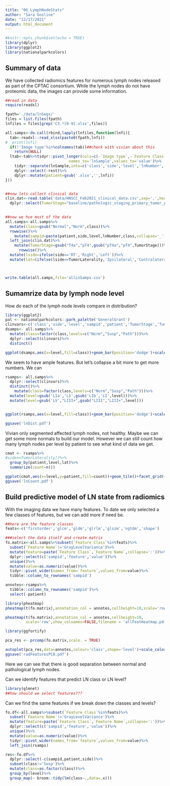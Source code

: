 ```yaml
---
title: "06_LymphNodeStats"
author: "Sara Gosline"
date: "12/17/2021"
output: html_document
---
```


```r
#knitr::opts_chunk$set(echo = TRUE)
library(dplyr)
library(ggplot2)
library(nationalparkcolors)
```

## Summary of data

We have collected radiomics features for numerous lymph nodes released as part of the CPTAC consortium. While the lymph nodes do not have proteomic data, the images can provide some information.

```r

##read in data
require(readxl)

fpath='./data/lnSegs/'
files = list.files(fpath)
lnfiles = files[grep('C3.*[0-9].xlsx',files)]

all.samps<-do.call(rbind,lapply(lnfiles,function(lnfi){
  tab<-readxl::read_xlsx(paste0(fpath,lnfi))
#  print(lnfi)
  if(!'Image type'%in%colnames(tab))##check with vivian about this
    return(NULL)
  ltab<-tab%>%tidyr::pivot_longer(cols=c(-`Image type`,-`Feature Class`,-`Feature Name`),
                            names_to='lnSample',values_to='value')%>%
    tidyr::separate(lnSample,into=c('class','side','level','lnNumber','rest'),sep='_')%>%
    dplyr::select(-rest)%>%
    dplyr::mutate(patient=gsub('.xlsx','',lnfi))
}))


##now lets collect clinical data
clin.dat<-read.table('data/HNSCC_Feb2021_clinical_data.csv',sep=',',header=T,check.names=F,quote='"')%>%
  dplyr::select(TumorStage="baseline/pathologic_staging_primary_tumor_pt",patient="case_id",TumorSite="baseline/tumor_site",TumorLaterality="baseline/tumor_laterality")%>%distinct()
 

##now we hve most of the data
all.samps<-all.samps%>%
  mutate(class=gsub("Normal","Norm",class))%>%
  rowwise()%>%
    mutate(sampid=paste(patient,side,level,lnNumber,class,collapse='_'))%>%
  left_join(clin.dat)%>%
    mutate(TumorStage=gsub("T4a","pT4",gsub("pT4a","pT4",TumorStage)))%>%
      rowwise()%>%
  mutate(lside=ifelse(side=='RT','Right','Left'))%>%
  mutate(lat=(ifelse(lside==TumorLaterality,'Ipsilateral','Contralateral')))



write.table(all.samps,file='allLnSamps.csv')

```

## Sumamrize data by lymph node level

How do each of the lymph node levels compare in distribution?

```r
library(ggplot2)
pal <- nationalparkcolors::park_palette('GeneralGrant')
clinvars<-c('class','side','level','sampid','patient','TumorStage','TumorLaterality','lat')
dsamps<- all.samps%>%
  mutate(class=factor(class,levels=c("Norm","Susp","Path")))%>%
  dplyr::select(clinvars)%>%
  distinct()

ggplot(dsamps,aes(x=level,fill=class))+geom_bar(position='dodge')+scale_fill_manual(values=pal)+facet_grid(~TumorStage)

```

We seem to have ample features. But let's collapse a bit more to get more numbers. We can 

```r


rsamps<- all.samps%>%
  dplyr::select(clinvars)%>%
  distinct()%>%
    mutate(class=factor(class,levels=c("Norm","Susp","Path")))%>%
  mutate(level=gsub('LIa','LI',gsub('LIb','LI',level)))%>%
  mutate(level=gsub('LV',"LIII+",gsub("LIII","LIII+",level)))


ggplot(rsamps,aes(x=level,fill=class))+geom_bar(position='dodge')+scale_fill_manual(values=pal)+facet_grid(lat~TumorStage)

ggsave('lnDist.pdf')

```

Vivian only segmented affected lymph nodes, not healthy. Maybe we can get some more normals to build our model. However we can still count how many lymph nodes per level by patient to see what kind of data we get.

```r

cmat <- rsamps%>%
#side==TumorLaterality))%>%
  group_by(patient,level,lat)%>%
  summarize(count=n())

ggplot(cmat,aes(x=level,y=patient,fill=count))+geom_tile()+facet_grid(~lat)
ggsave('lnCount.pdf')

```


##  Build predictive model of LN state from radiomics

With the imaging data we have many features. To date we only selected a few classes of features, but we can add more if need be.

```r

##here are the feature classes
feats<-c('firstorder','glcm','gldm','glrlm','glszm','ngtdm','shape')

###select the data itself and create matrix
fo.matrix<-all.samps%>%subset(`Feature Class`%in%feats)%>%
  subset(`Feature Name`!='GrayLevelVariance')%>%
  mutate(feature=paste(`Feature Class`,`Feature Name`,collapse=':'))%>%
  dplyr::select(c('sampid','feature','value'))%>%
  unique()%>%
  mutate(value=as.numeric(value))%>%
  tidyr::pivot_wider(names_from=`feature`,values_from=value)%>%
  tibble::column_to_rownames('sampid')

annotes<-rsamps%>%
  tibble::column_to_rownames('sampid')%>%
  select(-patient)

library(pheatmap)
pheatmap(t(fo.matrix),annotation_col = annotes,cellheight=10,scale='row',show_colnames=FALSE)

pheatmap(t(fo.matrix),annotation_col = annotes,cellheight=10,
         scale='row',show_colnames=FALSE,filename = 'allFeatHeatmap.pdf',height=16,width=10)

library(ggfortify)

pca_res <- prcomp(fo.matrix,scale. = TRUE)

autoplot(pca_res,data=annotes,colour='class',shape='level')+scale_color_manual(values=pal)+theme_bw()+ggtitle('Lymph nodes by radiomics features')
ggsave('radFeaturesPCA.pdf')


```

Here we can see that there is good separation between normal and pathological lymph nodes. 

Can we identify features that predict LN class or LN level?


```r

library(glmnet)
##how should we select features???


```


Can we find the same features if we break down the classes and levels? 

```r

fo.df<-all.samps%>%subset(`Feature Class`%in%feats)%>%
  subset(`Feature Name`!='GrayLevelVariance')%>%
  mutate(feature=paste(`Feature Class`,`Feature Name`,collapse=':'))%>%
  dplyr::select(c('sampid','feature','value'))%>%
  unique()%>%
  mutate(value=as.numeric(value))%>%
  tidyr::pivot_wider(names_from=`feature`,values_from=value)%>%
  left_join(rsamps)

res<-fo.df%>%
  dplyr::select(-c(sampid,patient,side))%>%
  subset(class!='Susp')%>%
  mutate(class=as.factor(class))%>%
  group_by(level)%>%
  group_map(~ broom::tidy(lm(class~.,data=.x)))


```